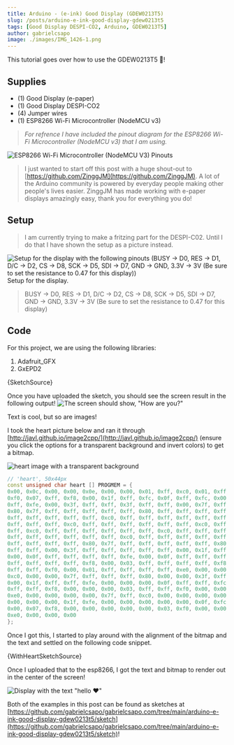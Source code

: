 ```yaml
---
title: Arduino - (e-ink) Good Display (GDEW0213T5)
slug: /posts/arduino-e-ink-good-display-gdew0213t5
tags: [Good Display DESPI-CO2, Arduino, GDEW0213T5]
author: gabrielcsapo
image: ./images/IMG_1426-1.png
---
```



This tutorial goes over how to use the GDEW0213T5 💨!

## Supplies

- (1) Good Display (e-paper)
- (1) Good Display DESPI-CO2
- (4) Jumper wires
- (1) ESP8266 Wi-Fi Microcontroller (NodeMCU v3)

> _For refrence I have included the pinout diagram for the ESP8266 Wi-Fi Microcontroller (NodeMCU v3) that I am using._

![ESP8266 Wi-Fi Microcontroller (NodeMCU V3) Pinouts](./images/image.png)

> I just wanted to start off this post with a huge shout-out to [https://github.com/ZinggJM](https://github.com/ZinggJM). A lot of the Arduino community is powered by everyday people making other people's lives easier. ZinggJM has made working with e-paper displays amazingly easy, thank you for everything you do!

## Setup

> I am currently trying to make a fritzing part for the DESPI-C02. Until I do that I have shown the setup as a picture instead.

![Setup for the display with the following pinouts (BUSY -> D0, RES -> D1, D/C -> D2, CS -> D8, SCK -> D5, SDI -> D7, GND -> GND, 3.3V -> 3V (Be sure to set the resistance to 0.47 for this display))](./images/IMG_1423.png) Setup for the display.

> BUSY -> D0, RES -> D1, D/C -> D2, CS -> D8, SCK -> D5, SDI -> D7, GND -> GND, 3.3V -> 3V (Be sure to set the resistance to 0.47 for this display)

## Code

For this project, we are using the following libraries:

1. Adafruit_GFX
2. GxEPD2

<CodeBlock language="cpp" showLineNumbers={true}>
  {SketchSource}
</CodeBlock>

Once you have uploaded the sketch, you should see the screen result in the following output!
![The screen should show, "How are you?"](./images/IMG_1424.png)

Text is cool, but so are images!

I took the heart picture below and ran it through [http://javl.github.io/image2cpp/](http://javl.github.io/image2cpp/) (ensure you click the options for a transparent background and invert colors) to get a bitmap.

![heart image with a transparent background](./images/heart.png)

```cpp
// 'heart', 50x44px
const unsigned char heart [] PROGMEM = {
0x00, 0x0c, 0x00, 0x00, 0x0e, 0x00, 0x00, 0x01, 0xff, 0xc0, 0x01, 0xff, 0xe0, 0x00, 0x07, 0xff,
0xf0, 0x07, 0xff, 0xf8, 0x00, 0x1f, 0xff, 0xfc, 0x0f, 0xff, 0xfc, 0x00, 0x3f, 0xff, 0xfe, 0x1f,
0xff, 0xfe, 0x00, 0x3f, 0xff, 0xff, 0x3f, 0xff, 0xff, 0x00, 0x7f, 0xff, 0xff, 0x3f, 0xff, 0xff,
0x80, 0x7f, 0xff, 0xff, 0xff, 0xff, 0xff, 0x80, 0xff, 0xff, 0xff, 0xff, 0xff, 0xff, 0xc0, 0xff,
0xff, 0xff, 0xff, 0xff, 0xff, 0xc0, 0xff, 0xff, 0xff, 0xff, 0xff, 0xff, 0xc0, 0xff, 0xff, 0xff,
0xff, 0xff, 0xff, 0xc0, 0xff, 0xff, 0xff, 0xff, 0xff, 0xff, 0xc0, 0xff, 0xff, 0xff, 0xff, 0xff,
0xff, 0xc0, 0xff, 0xff, 0xff, 0xff, 0xff, 0xff, 0xc0, 0xff, 0xff, 0xff, 0xff, 0xff, 0xff, 0xc0,
0xff, 0xff, 0xff, 0xff, 0xff, 0xff, 0xc0, 0xff, 0xff, 0xff, 0xff, 0xff, 0xff, 0xc0, 0x7f, 0xff,
0xff, 0xff, 0xff, 0xff, 0x80, 0x7f, 0xff, 0xff, 0xff, 0xff, 0xff, 0x80, 0x3f, 0xff, 0xff, 0xff,
0xff, 0xff, 0x00, 0x3f, 0xff, 0xff, 0xff, 0xff, 0xff, 0x00, 0x1f, 0xff, 0xff, 0xff, 0xff, 0xfe,
0x00, 0x0f, 0xff, 0xff, 0xff, 0xff, 0xfe, 0x00, 0x0f, 0xff, 0xff, 0xff, 0xff, 0xfc, 0x00, 0x07,
0xff, 0xff, 0xff, 0xff, 0xf8, 0x00, 0x03, 0xff, 0xff, 0xff, 0xff, 0xf8, 0x00, 0x03, 0xff, 0xff,
0xff, 0xff, 0xf0, 0x00, 0x01, 0xff, 0xff, 0xff, 0xff, 0xe0, 0x00, 0x00, 0xff, 0xff, 0xff, 0xff,
0xc0, 0x00, 0x00, 0x7f, 0xff, 0xff, 0xff, 0x80, 0x00, 0x00, 0x3f, 0xff, 0xff, 0xff, 0x00, 0x00,
0x00, 0x1f, 0xff, 0xff, 0xfe, 0x00, 0x00, 0x00, 0x0f, 0xff, 0xff, 0xfc, 0x00, 0x00, 0x00, 0x07,
0xff, 0xff, 0xf8, 0x00, 0x00, 0x00, 0x03, 0xff, 0xff, 0xf0, 0x00, 0x00, 0x00, 0x01, 0xff, 0xff,
0xe0, 0x00, 0x00, 0x00, 0x00, 0x7f, 0xff, 0xc0, 0x00, 0x00, 0x00, 0x00, 0x3f, 0xff, 0x80, 0x00,
0x00, 0x00, 0x00, 0x1f, 0xfe, 0x00, 0x00, 0x00, 0x00, 0x00, 0x0f, 0xfc, 0x00, 0x00, 0x00, 0x00,
0x00, 0x07, 0xf8, 0x00, 0x00, 0x00, 0x00, 0x00, 0x03, 0xf0, 0x00, 0x00, 0x00, 0x00, 0x00, 0x01,
0xe0, 0x00, 0x00, 0x00
};
```

Once I got this, I started to play around with the alignment of the bitmap and the text and settled on the following code snippet.

<CodeBlock language="cpp" showLineNumbers={true}>
  {WithHeartSketchSource}
</CodeBlock>

Once I uploaded that to the esp8266, I got the text and bitmap to render out in the center of the screen!

![Display with the text "hello ❤"](./images/IMG_1426.png)

Both of the examples in this post can be found as sketches at [https://github.com/gabrielcsapo/gabrielcsapo.com/tree/main/arduino-e-ink-good-display-gdew0213t5/sketch](https://github.com/gabrielcsapo/gabrielcsapo.com/tree/main/arduino-e-ink-good-display-gdew0213t5/sketch)!
